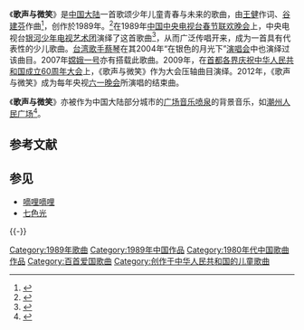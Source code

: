《'''歌声与微笑'''》是[[中国大陆|中国大陆]]一首歌颂少年儿童青春与未来的歌曲，由[[王健_(作詞人)|王健]]作词、[[谷建芬|谷建芬]]作曲<ref>{{Cite web |url=http://ent.people.com.cn/GB/8222/42058/14078649.html |title=歌声与微笑 (歌词) |accessdate=2011-08-05 |archive-date=2016-03-04 |archive-url=https://web.archive.org/web/20160304053814/http://ent.people.com.cn/GB/8222/42058/14078649.html |dead-url=no }}</ref>，创作於1989年。<ref>{{Cite web |url=http://news.xinhuanet.com/world/2009-11/22/content_12520320.htm |title=谷建芬：我为什么给孩子们写歌？ |accessdate=2011-08-05 |archive-date=2013-02-22 |archive-url=https://web.archive.org/web/20130222195718/http://news.xinhuanet.com/world/2009-11/22/content_12520320.htm |dead-url=no }}</ref>在1989年[[中国中央电视台春节联欢晚会|中国中央电视台春节联欢晚会]]上，中央电视台[[银河少年电视艺术团|银河少年电视艺术团]]演绎了这首歌曲<ref>{{Cite web |url=http://www.cctv.com/video/wwwzongyi/2006/12/wwwzongyi_300_20061227_35.shtml |title=1989年春节联欢晚会歌曲 中国中央电视台银河少年电视艺术团 《歌声与微笑》 |accessdate=2014-08-14 |archive-date=2014-08-14 |archive-url=https://web.archive.org/web/20140814060518/http://www.cctv.com/video/wwwzongyi/2006/12/wwwzongyi_300_20061227_35.shtml |dead-url=no }}</ref>，从而广泛传唱开来，成为一首具有代表性的少儿歌曲。[[台湾|台湾]][[歌手|歌手]][[蔡琴|蔡琴]]在其2004年“在银色的月光下”[[演唱会|演唱会]]中也演绎过该曲目。2007年[[嫦娥一号|嫦娥一号]]亦有搭载此歌曲。2009年，在[[首都各界庆祝中华人民共和国成立60周年大会|首都各界庆祝中华人民共和国成立60周年大会]]上，《歌声与微笑》作为大会压轴曲目演绎。2012年，《歌声与微笑》成为每年央视[[六一晚会|六一晚会]]所演唱的结束曲。

《'''歌声与微笑'''》亦被作为中国大陆部分城市的[[广场|广场]][[音乐喷泉|音乐喷泉]]的背景音乐，如[[潮州人民广场|潮州人民广场]]<ref>{{Cite web |url=http://www.tudou.com/programs/view/vQ8zBfjvW-c/ |title=潮州人民广场音乐喷泉《歌声与微笑》 |accessdate=2014-08-14 |archive-date=2014-08-14 |archive-url=https://web.archive.org/web/20140814093223/http://www.tudou.com/programs/view/vQ8zBfjvW-c/ |dead-url=no }}</ref>。

== 参考文献 ==
{{Reflist}}

== 参见 ==
* [[嘀哩嘀哩|嘀哩嘀哩]]
* [[七色光|七色光]]

{{-}}
{{中宣部推荐100首爱国歌曲}}
{{放歌九十年|cat|G歌}}
[[Category:1989年歌曲|Category:1989年歌曲]]
[[Category:1989年中国作品|Category:1989年中国作品]]
[[Category:1980年代中国歌曲作品|Category:1980年代中国歌曲作品]]
[[Category:百首爱国歌曲|Category:百首爱国歌曲]]
[[Category:创作于中华人民共和国的儿童歌曲|Category:创作于中华人民共和国的儿童歌曲]]